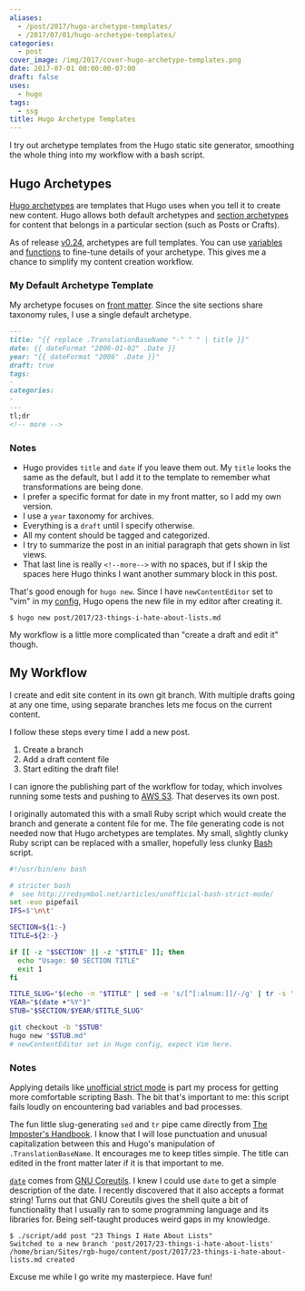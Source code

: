 ```yaml
---
aliases:
  - /post/2017/hugo-archetype-templates/
  - /2017/07/01/hugo-archetype-templates/
categories:
  - post
cover_image: /img/2017/cover-hugo-archetype-templates.png
date: 2017-07-01 00:00:00-07:00
draft: false
uses:
  - hugo
tags:
  - ssg
title: Hugo Archetype Templates
---
```


I try out archetype templates from the Hugo static site generator, smoothing the
whole thing into my workflow with a bash script.

## Hugo Archetypes

[Hugo archetypes]: http://gohugo.io/content/archetypes/
[section]: http://gohugo.io/content/archetypes/#section-archetypes

[Hugo archetypes][] are templates that Hugo uses when you tell it to create new
content. Hugo allows both default archetypes and [section archetypes][section]
for content that belongs in a particular section (such as Posts or Crafts).

[v0.24]: https://github.com/gohugoio/hugo/releases/tag/v0.24
[variables]: http://gohugo.io/templates/variables/
[functions]: http://gohugo.io/templates/functions/

As of release [v0.24][], archetypes are full templates. You can use
[variables][] and [functions][]  to fine-tune details of your archetype. This
gives me a chance to simplify my content creation workflow.

### My Default Archetype Template

[front matter]: http://gohugo.io/content/front-matter/

My archetype focuses on [front matter][]. Since the site sections share taxonomy
rules, I use a single default archetype.

```markdown title="archetypes/default.md"
---
title: "{{ replace .TranslationBaseName "-" " " | title }}"
date: {{ dateFormat "2006-01-02" .Date }}
year: "{{ dateFormat "2006" .Date }}"
draft: true
tags:
-
categories:
-
---
tl;dr
<!-- more -->
```

### Notes

* Hugo provides `title` and `date` if you leave them out. My `title` looks the
  same as the default, but I add it to the template to remember what
  transformations are being done.
* I prefer a specific format for date in my front matter, so I add my own
  version.
* I use a `year` taxonomy for archives.
* Everything is a `draft` until I specify otherwise.
* All my content should be tagged and categorized.
* I try to summarize the post in an initial paragraph that gets shown in list
  views.
* That last line is really <code>&#60;&#33;&#45;&#45;more&#45;&#45;&#62;</code>
  with no spaces, but if I skip the spaces here Hugo thinks I want another
  summary block in this post.

[config]: http://gohugo.io/overview/configuration/

That's good enough for `hugo new`. Since I have `newContentEditor` set to "vim"
in my [config][], Hugo opens the new file in my editor after creating it.

```
$ hugo new post/2017/23-things-i-hate-about-lists.md
```

My workflow is a little more complicated than "create a draft and edit it"
though.

## My Workflow

I create and edit site content in its own git branch. With multiple drafts going
at any one time, using separate branches lets me focus on the current content.

I follow these steps every time I add a new post.

1. Create a branch
2. Add a draft content file
3. Start editing the draft file!

[AWS S3]: https://aws.amazon.com/s3/

I can ignore the publishing part of the workflow for today, which involves
running some tests and pushing to [AWS S3][]. That deserves its own post.

[Bash]: https://www.gnu.org/software/bash/

I originally automated this with a small Ruby script which would create the
branch and generate a content file for me. The file generating code is not
needed now that Hugo archetypes are templates. My small, slightly clunky Ruby
script can be replaced with a smaller, hopefully less clunky [Bash][] script.

```bash title="scripts/add"
#!/usr/bin/env bash

# stricter bash
#  see http://redsymbol.net/articles/unofficial-bash-strict-mode/
set -euo pipefail
IFS=$'\n\t'

SECTION=${1:-}
TITLE=${2:-}

if [[ -z "$SECTION" || -z "$TITLE" ]]; then
  echo "Usage: $0 SECTION TITLE"
  exit 1
fi

TITLE_SLUG="$(echo -n "$TITLE" | sed -e 's/[^[:alnum:]]/-/g' | tr -s '-' | tr A-Z a-z)"
YEAR="$(date +"%Y")"
STUB="$SECTION/$YEAR/$TITLE_SLUG"

git checkout -b "$STUB"
hugo new "$STUB.md"
# newContentEditor set in Hugo config, expect Vim here.
```

### Notes

[unofficial strict mode]: http://redsymbol.net/articles/unofficial-bash-strict-mode/
[The Imposter's Handbook]: https://bigmachine.io/products/the-imposters-handbook/
[`date`]: https://www.gnu.org/software/coreutils/manual/html_node/date-invocation.html#date-invocation
[GNU Coreutils]: https://www.gnu.org/software/coreutils/manual/html_node/index.html#Top

Applying details like [unofficial strict mode][] is part my process for
getting more comfortable scripting Bash. The bit that's important to me: this
script fails loudly on encountering bad variables and bad processes.

The fun little slug-generating `sed` and `tr` pipe came directly from [The
Imposter's Handbook][]. I know that I will lose punctuation and unusual
capitalization between this and Hugo's manipulation of `.TranslationBaseName`.
It encourages me to keep titles simple. The title can edited in the front
matter later if it is that important to me.

[`date`][] comes from [GNU Coreutils][]. I knew I could use `date` to get a
simple description of the date. I recently discovered that it also accepts a
format string! Turns out that GNU Coreutils gives the shell quite a bit of
functionality that I usually ran to some programming language and its
libraries for. Being self-taught produces weird gaps in my knowledge.

```
$ ./script/add post "23 Things I Hate About Lists"
Switched to a new branch 'post/2017/23-things-i-hate-about-lists'
/home/brian/Sites/rgb-hugo/content/post/2017/23-things-i-hate-about-lists.md created
```

Excuse me while I go write my masterpiece. Have fun!

